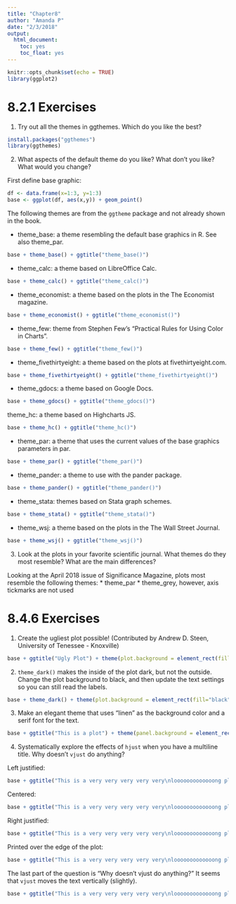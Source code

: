 ```yaml
---
title: "Chapter8"
author: "Amanda P"
date: "2/3/2018"
output: 
  html_document:
    toc: yes
    toc_float: yes
---
```


```r
knitr::opts_chunk$set(echo = TRUE)
library(ggplot2)
```

# 8.2.1 Exercises

1. Try out all the themes in ggthemes. Which do you like the best?

```r
install.packages("ggthemes")
library(ggthemes)
```



2. What aspects of the default theme do you like? What don't you like? What would you change?

First define base graphic: 

```r
df <- data.frame(x=1:3, y=1:3)
base <- ggplot(df, aes(x,y)) + geom_point()
```

The following themes are from the `ggtheme` package and not already shown in the book.

* theme_base: a theme resembling the default base graphics in R. See also theme_par.

```r
base + theme_base() + ggtitle("theme_base()")
```


* theme_calc: a theme based on LibreOffice Calc.

```r
base + theme_calc() + ggtitle("theme_calc()")
```

* theme_economist: a theme based on the plots in the The Economist magazine.

```r
base + theme_economist() + ggtitle("theme_economist()")
```


* theme_few: theme from Stephen Few's "Practical Rules for Using Color in Charts".

```r
base + theme_few() + ggtitle("theme_few()")
```

* theme_fivethirtyeight: a theme based on the plots at fivethirtyeight.com.

```r
base + theme_fivethirtyeight() + ggtitle("theme_fivethirtyeight()")
```

* theme_gdocs: a theme based on Google Docs.

```r
base + theme_gdocs() + ggtitle("theme_gdocs()")
```

theme_hc: a theme based on Highcharts JS.

```r
base + theme_hc() + ggtitle("theme_hc()")
```

* theme_par: a theme that uses the current values of the base graphics parameters in par.

```r
base + theme_par() + ggtitle("theme_par()")
```

* theme_pander: a theme to use with the pander package.

```r
base + theme_pander() + ggtitle("theme_pander()")
```


* theme_stata: themes based on Stata graph schemes.

```r
base + theme_stata() + ggtitle("theme_stata()")
```



* theme_wsj: a theme based on the plots in the The Wall Street Journal.

```r
base + theme_wsj() + ggtitle("theme_wsj()")
```


3. Look at the plots in your favorite scientific journal. What themes do they most resemble? What are the main differences?

Looking at the April 2018 issue of Significance Magazine, plots most resemble the following themes:
* theme_par
* theme_grey, however, axis tickmarks are not used


# 8.4.6 Exercises

1. Create the ugliest plot possible! (Contributed by Andrew D. Steen, University of Tenessee - Knoxville)

```r
base + ggtitle("Ugly Plot") + theme(plot.background = element_rect(fill="red"),panel.background = element_rect(fill="lightgreen"),panel.grid.major.x = element_line(color="gray60"),plot.title= element_text(face="italic",color="yellow",angle = 10),axis.title = element_text(color="purple", angle = -30 )) 
```


2. `theme_dark()` makes the inside of the plot dark, but not the outside. Change the plot background to black, and then update the text settings so you can still read the labels.

```r
base + theme_dark() + theme(plot.background = element_rect(fill="black"),axis.text = element_text(color="white"),axis.title = element_text(color="white"))
```

3. Make an elegant theme that uses "linen" as the background color and a serif font for the text.

```r
base + ggtitle("This is a plot") + theme(panel.background = element_rect(fill="linen"),plot.title= element_text(family="serif"),axis.title = element_text(family="serif"))
```


4. Systematically explore the effects of `hjust` when you have a multiline title. Why doesn't `vjust` do anything?

Left justified:

```r
base + ggtitle("This is a very very very very very\nlooooooooooooong plot title") + theme(plot.title = element_text(hjust=0))
```

Centered:

```r
base + ggtitle("This is a very very very very very\nlooooooooooooong plot title") + theme(plot.title = element_text(hjust=.5))
```

Right justified:

```r
base + ggtitle("This is a very very very very very\nlooooooooooooong plot title") + theme(plot.title = element_text(hjust=1))
```

Printed over the edge of the plot: 

```r
base + ggtitle("This is a very very very very very\nlooooooooooooong plot title") + theme(plot.title = element_text(hjust=1.5))
```

The last part of the question is "Why doesn't vjust do anything?" It seems that `vjust` moves the text vertically (slightly). 

```r
base + ggtitle("This is a very very very very very\nlooooooooooooong plot title") + theme(plot.title = element_text(vjust=4))

```


